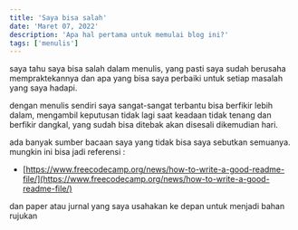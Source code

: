 ```yaml
---
title: 'Saya bisa salah'
date: 'Maret 07, 2022'
description: 'Apa hal pertama untuk memulai blog ini?'
tags: ['menulis']
---
```


saya tahu saya bisa salah dalam menulis, yang pasti saya sudah berusaha mempraktekannya dan apa yang bisa
saya perbaiki untuk setiap masalah yang saya hadapi.

dengan menulis sendiri saya sangat-sangat terbantu bisa berfikir lebih dalam,
mengambil keputusan tidak lagi saat keadaan tidak tenang dan berfikir dangkal, yang sudah bisa ditebak akan disesali dikemudian hari.

ada banyak sumber bacaan saya yang tidak bisa saya sebutkan semuanya. mungkin ini bisa jadi referensi :

- [https://www.freecodecamp.org/news/how-to-write-a-good-readme-file/](https://www.freecodecamp.org/news/how-to-write-a-good-readme-file/)

dan paper atau jurnal yang saya usahakan ke depan untuk menjadi bahan rujukan
